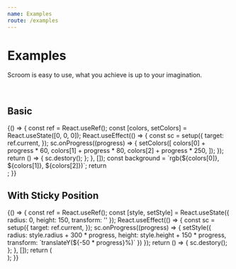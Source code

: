 ```yaml
---
name: Examples
route: /examples
---
```



# Examples

Scroom is easy to use, what you achieve is up to your imagination.

<br />

## Basic

<Playground>
  {() => {
    const ref = React.useRef();
    const [colors, setColors] = React.useState([0, 0, 0]);
    React.useEffect(() => {
      const sc = setup({
        target: ref.current,
      });
      sc.onProgress((progress) => {
        setColors([
          colors[0] + progress * 60,
          colors[1] + progress * 80,
          colors[2] + progress * 250,
        ]);
      });
      return () => {
        sc.destory();
      };
    }, []);
    const background = `rgb(${colors[0]}, ${colors[1]}, ${colors[2]})`;
    return <div ref={ref} style={{ height: "300px", background }} />;
  }}
</Playground>

<br/>

## With Sticky Position

<Playground>
  {() => {
    const ref = React.useRef();
    const [style, setStyle] = React.useState({
        radius: 0,
        height: 150,
        transform: ''
    });
    React.useEffect(() => {
      const sc = setup({
        target: ref.current,
      });
      sc.onProgress((progress) => {
          setStyle({
            radius: style.radius + 300 * progress,
            height: style.height + 150 * progress,
            transform: `translateY(${-50 * progress}%)`
          })
      });
      return () => {
        sc.destory();
      };
    }, []);
    return (
      <div ref={ref} style={{ height: '800px' }}>
        <div style={{
            position: 'sticky',
            top: '50%',
            margin: '0 auto',
            width: '300px',
            background: '#96E75D',
            height: style.height + 'px',
            borderRadius: style.radius + 'px',
            transform: style.transform
        }}/>
      </div>
    );
  }}
</Playground>
